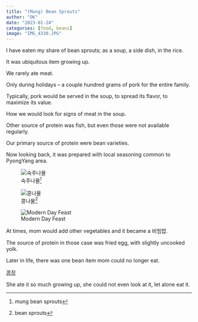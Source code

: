 ```yaml
---
title: "(Mung) Bean Sprouts"
author: "DK"
date: "2023-01-24"
categories: [food, beans]
image: "IMG_4330.JPG"
---
```


I have eaten my share of bean sprouts; as a soup, a side dish, in the rice.

It was ubiquitous item growing up.

We rarely ate meat.

Only during holidays -- a couple hundred grams of pork for the entire family.

Typically, pork would be served in the soup, to spread its flavor, to maximize its value.

How we would look for signs of meat in the soup.

Other source of protein was fish, but even those were not available regularly.

Our primary source of protein were bean varieties.

Now looking back, it was prepared with local seasoning common to PyongYang area.

![숙주나물[^1]](IMG_4330.JPG)

[^1]: mung bean sprouts

[^2]: mung bean sprouts

![콩나물[^3]](IMG_3134.jpg)

[^3]: bean sprouts

[^4]: bean sprouts

![Modern Day Feast](IMG_0897.JPG)

At times, mom would add other vegetables and it became a 비빔밥.

The source of protein in those case was fried egg, with slightly uncooked yolk.

Later in life, there was one bean item mom could no longer eat.

[콩장](http://encykorea.aks.ac.kr/Contents/Item/E0058655)

She ate it so much growing up, she could not even look at it, let alone eat it.
